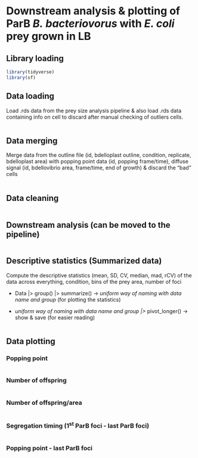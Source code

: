 # Downstream analysis & plotting of ParB *B. bacteriovorus* with *E. coli* prey grown in LB

## Library loading

```r
library(tidyverse)
library(sf)
```

## Data loading

Load .rds data from the prey size analysis pipeline & also load .rds data containing info on cell to discard after manual checking of outliers cells.

```r

```

## Data merging

Merge data from the outline file (id, bdelloplast outline, condition, replicate, bdelloplast area) with popping point data (id, popping frame/time), diffuse signal (id, bdellovibrio area, frame/time, end of growth) & discard the "bad" cells

```r

```

## Data cleaning

```r

```

## Downstream analysis (can be moved to the pipeline)

```r

```

## Descriptive statistics (Summarized data)

Compute the descriptive statistics (mean, SD, CV, median, mad, rCV) of the data across everything, condition, bins of the prey area, number of foci

-   Data \|\> group() \|\> summarize() -\> *uniform way of naming with data name and group* (for plotting the statistics)

-   *uniform way of naming with data name and group \|\>* pivot_longer() -\> show & save (for easier reading)

```r

```

## Data plotting

### Popping point

```r

```

### Number of offspring

```r

```

### Number of offspring/area

```r

```

### Segregation timing (1^st^ ParB foci - last ParB foci)

```r

```

### Popping point - last ParB foci

```r

```
